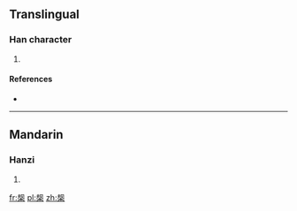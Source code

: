 {{also|槼}}
==Translingual==

===Han character===
{{Han char|rn=75|rad=木|as=08|sn=12|four=|canj=手山木 (QUD), X手山木 (XQUD)}}

# {{defn|Han|sort=木08}}

====References====
* {{Han ref|kx=0537.131|hdz=21223.041|uh=691D|ud=26909}}

----

==Mandarin==

===Hanzi===
{{cmn-hanzi|pin=[[guī]] ([[gui1]])|wg=kuei<sup>1</sup>}}

# {{defn|lang=cmn|sort=木08}}

[[fr:椝]]
[[pl:椝]]
[[zh:椝]]